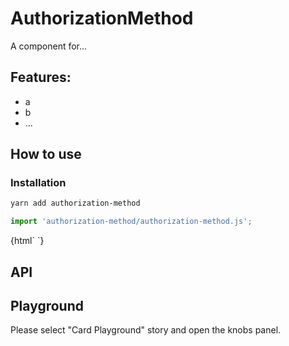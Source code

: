 

<Meta title="Card|Docs" />

# AuthorizationMethod

A component for...

## Features:

- a
- b
- ...

## How to use

### Installation

```bash
yarn add authorization-method
```

```js
import 'authorization-method/authorization-method.js';
```

<Preview withToolbar>
  <Story name="Simple" height="220px">
    {html`
      <authorization-method></authorization-method>
    `}
  </Story>
</Preview>

## API

<Props of="authorization-method" />

## Playground

Please select "Card Playground" story and open the knobs panel.

